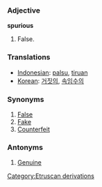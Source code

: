 === Adjective ===
'''spurious'''

# False.

=== Translations ===
*[[Indonesian]]: [[palsu]], [[tiru|tiruan]]
*[[Korean]]: [[거짓의]], [[속임수의]]

=== Synonyms ===
#[[False]]
#[[Fake]]
#[[Counterfeit]]

=== Antonyms ===
#[[Genuine]]
[[Category:Etruscan derivations]]